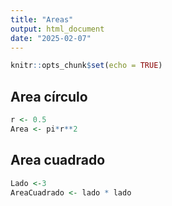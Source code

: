 ```yaml
---
title: "Areas"
output: html_document
date: "2025-02-07"
---
```


```r
knitr::opts_chunk$set(echo = TRUE)
```

## Area círculo


```r
r <- 0.5
Area <- pi*r**2
```
## Area cuadrado
```r
Lado <-3
AreaCuadrado <- lado * lado
```
